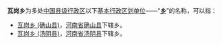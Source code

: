 '''瓦岗乡'''为多处[[中华人民共和国行政区划|中国]][[县级行政区|县级行政区]]以下[[乡级行政区划|基本行政区划单位]]——“'''[[乡|乡]]'''”的名称，可以指：

* [[瓦岗乡_(确山县)|瓦岗乡 (确山县)]]，[[河南省|河南省]][[确山县|确山县]]下辖乡。
* [[瓦岗乡_(汤阴县)|瓦岗乡 (汤阴县)]]，[[河南省|河南省]][[汤阴县|汤阴县]]下辖乡。

{{disambig|W瓦岗乡|Cat=三字中国乡名消歧义}}